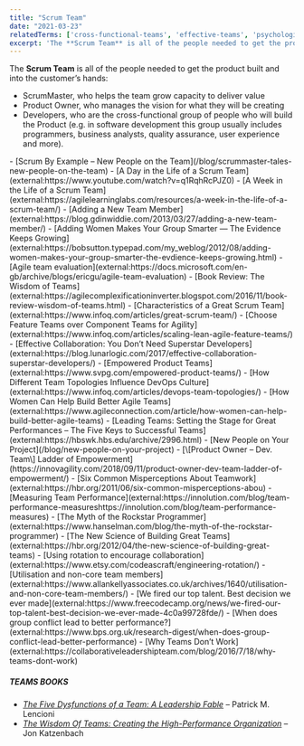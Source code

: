```yaml
---
title: "Scrum Team"
date: "2021-03-23"
relatedTerms: ['cross-functional-teams', 'effective-teams', 'psychological-safety', 'special-teams', 'stable-teams', 'team-size']
excerpt: 'The **Scrum Team** is all of the people needed to get the product built and into the'
---
```


The **Scrum Team** is all of the people needed to get the product built and into the customer’s hands:

- ScrumMaster, who helps the team grow capacity to deliver value
- Product Owner, who manages the vision for what they will be creating
- Developers, who are the cross-functional group of people who will build the Product (e.g. in software development this group usually includes programmers, business analysts, quality assurance, user experience and more).

<LinkList heading = "Agile Pain Relief Blog Entries">
- [Scrum By Example – New People on the Team](/blog/scrummaster-tales-new-people-on-the-team)
</LinkList>

<HighlightBox heading="Resource Links" variant="resourceLinks">
- [A Day in the Life of a Scrum Team](external:https://www.youtube.com/watch?v=q1RqhRcPJZ0)
- [A Week in the Life of a Scrum Team](external:https://agilelearninglabs.com/resources/a-week-in-the-life-of-a-scrum-team/)
- [Adding a New Team Member](external:https://blog.gdinwiddie.com/2013/03/27/adding-a-new-team-member/)
- [Adding Women Makes Your Group Smarter — The Evidence Keeps Growing](external:https://bobsutton.typepad.com/my_weblog/2012/08/adding-women-makes-your-group-smarter-the-evdience-keeps-growing.html)
- [Agile team evaluation](external:https://docs.microsoft.com/en-gb/archive/blogs/ericgu/agile-team-evaluation)
- [Book Review: The Wisdom of Teams](external:https://agilecomplexificationinverter.blogspot.com/2016/11/book-review-wisdom-of-teams.html)
- [Characteristics of a Great Scrum Team](external:https://www.infoq.com/articles/great-scrum-team/)
- [Choose Feature Teams over Component Teams for Agility](external:https://www.infoq.com/articles/scaling-lean-agile-feature-teams/)
- [Effective Collaboration: You Don’t Need Superstar Developers](external:https://blog.lunarlogic.com/2017/effective-collaboration-superstar-developers/)
- [Empowered Product Teams](external:https://www.svpg.com/empowered-product-teams/)
- [How Different Team Topologies Influence DevOps Culture](external:https://www.infoq.com/articles/devops-team-topologies/)
- [How Women Can Help Build Better Agile Teams](external:https://www.agileconnection.com/article/how-women-can-help-build-better-agile-teams)
- [Leading Teams: Setting the Stage for Great Performances – The Five Keys to Successful Teams](external:https://hbswk.hbs.edu/archive/2996.html)
- [New People on Your Project](/blog/new-people-on-your-project)
- [\[Product Owner – Dev. Team\] Ladder of Empowerment](https://innovagility.com/2018/09/11/product-owner-dev-team-ladder-of-empowerment/)
- [Six Common Misperceptions About Teamwork](external:https://hbr.org/2011/06/six-common-misperceptions-abou)
- [Measuring Team Performance](external:https://innolution.com/blog/team-performance-measureshttps://innolution.com/blog/team-performance-measures)
- [The Myth of the Rockstar Programmer](external:https://www.hanselman.com/blog/the-myth-of-the-rockstar-programmer)
- [The New Science of Building Great Teams](external:https://hbr.org/2012/04/the-new-science-of-building-great-teams)
- [Using rotation to encourage collaboration](external:https://www.etsy.com/codeascraft/engineering-rotation/)
- [Utilisation and non-core team members](external:https://www.allankellyassociates.co.uk/archives/1640/utilisation-and-non-core-team-members/)
- [We fired our top talent. Best decision we ever made](external:https://www.freecodecamp.org/news/we-fired-our-top-talent-best-decision-we-ever-made-4c0a99728fde/)
- [When does group conflict lead to better performance?](external:https://www.bps.org.uk/research-digest/when-does-group-conflict-lead-better-performance)
- [Why Teams Don’t Work](external:https://collaborativeleadershipteam.com/blog/2016/7/18/why-teams-dont-work)

##### TEAMS BOOKS

- [_The Five Dysfunctions of a Team: A Leadership Fable_](external:https://www.amazon.ca/Five-Dysfunctions-Team-Enhanced-Leadership-ebook/dp/B006960LQW/&tag=notesfromatoo-20/&tag=notesfromatoo-20) – Patrick M. Lencioni
- _[The Wisdom Of Teams: Creating the High-Performance Organization](external:https://www.amazon.ca/The-Wisdom-Teams-High-Performance-Organization/dp/0060522003/&tag=notesfromatoo-20/&tag=notesfromatoo-20)_ – Jon Katzenbach
</HighlightBox>
